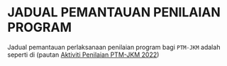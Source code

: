 # JADUAL PEMANTAUAN PENILAIAN PROGRAM

Jadual pemantauan perlaksanaan penilaian program bagi `PTM-JKM` adalah seperti di
(pautan [Aktiviti Penilaian PTM-JKM 2022](https://docs.google.com/spreadsheets/d/1dCoZulFKaaHhXraQdb1mWTPaHx7t-c_g/edit?usp=sharing&ouid=111548348067812879734&rtpof=true&sd=true))

